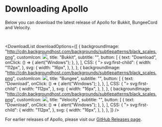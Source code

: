
# Downloading Apollo

Below you can download the latest release of Apollo for Bukkit, BungeeCord and Velocity.

<br />

<DownloadList
    downloadOptions={[
        {
            backgroundImage: "http://cdn.backgroundhost.com/backgrounds/subtlepatterns/black_scales.png",
            customIcon: <img width={250} src="bukkit.png" />,
            title: "Bukkit",
            subtitle: "",
            button: [
                {
                    text: "Download",
                    onClick: () => {
                        alert("Windows");
                    },
                },
            ],
            CSS: {
                "> svg:first-child": {
                    width: "112px",
                },
                svg: {
                    width: "16px",
                },
            },
        },
        {
            backgroundImage: "http://cdn.backgroundhost.com/backgrounds/subtlepatterns/black_scales.png",
            customIcon: <img width={250} src="bungee.png" />,
            title: "Bungee",
            subtitle: "",
            button: [
                {
                    text: "Download",
                    onClick: () => {
                        alert("Windows");
                    },
                },
            ],
            CSS: {
                "> svg:first-child": {
                    width: "112px",
                },
                svg: {
                    width: "16px",
                },
            },
        },
        {
            backgroundImage: "http://cdn.backgroundhost.com/backgrounds/subtlepatterns/black_scales.png",
            customIcon: <img width={250} src="velocity.png" />,
            title: "Velocity",
            subtitle: "",
            button: [
                {
                    text: "Download",
                    onClick: () => {
                        alert("Windows");
                    },
                },
            ],
            CSS: {
                "> svg:first-child": {
                    width: "112px",
                },
                svg: {
                    width: "16px",
                },
            },
        },
    ]}
/>

For earlier releases of Apollo, please visit our [GitHub Releases page](https://github.com/LunarClient/Apollo/releases).
